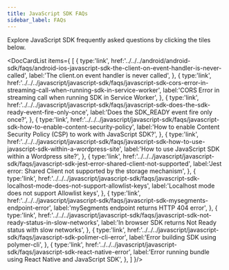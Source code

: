 ```yaml
---
title: JavaScript SDK FAQs
sidebar_label: FAQs
---
```



Explore JavaScript SDK frequently asked questions by clicking the tiles below.

<DocCardList items={
  [
    { 
      type:'link', href:'../../../android/android-sdk/faqs/android-ios-javascript-sdk-the-client-on-event-handler-is-never-called',
      label:'The client.on event handler is never called', 
    },
    { 
      type:'link', href:'../../../javascript/javascript-sdk/faqs/javascript-sdk-cors-error-in-streaming-call-when-running-sdk-in-service-worker',
      label:'CORS Error in streaming call when running SDK in Service Worker', 
    },
    { 
      type:'link', 
      href:'../../../javascript/javascript-sdk/faqs/javascript-sdk-does-the-sdk-ready-event-fire-only-once', 
      label:'Does the SDK_READY event fire only once?', 
    },
    { 
      type:'link', 
      href:'../../../javascript/javascript-sdk/faqs/javascript-sdk-how-to-enable-content-security-policy', 
      label:'How to enable Content Security Policy (CSP) to work with JavaScript SDK?', 
    },
    { 
      type:'link', 
      href:'../../../javascript/javascript-sdk/faqs/javascript-sdk-how-to-use-javascript-sdk-within-a-wordpress-site', 
      label:'How to use JavaScript SDK within a Wordpress site?', 
    },
    { 
      type:'link', 
      href:'../../../javascript/javascript-sdk/faqs/javascript-sdk-jest-error-shared-client-not-supported', 
      label:'Jest error: Shared Client not supported by the storage mechanism', 
    },
    { 
      type:'link', 
      href:'../../../javascript/javascript-sdk/faqs/javascript-sdk-localhost-mode-does-not-support-allowlist-keys', 
      label:'Localhost mode does not support Allowlist keys', 
    },
    { 
      type:'link', 
      href:'../../../javascript/javascript-sdk/faqs/javascript-sdk-mysegments-endpoint-error', 
      label:'mySegments endpoint returns HTTP 404 error', 
    },
    { 
      type:'link', 
      href:'../../../javascript/javascript-sdk/faqs/javascript-sdk-not-ready-status-in-slow-networks', 
      label:'In browser SDK returns Not Ready status with slow networks', 
    },
    { 
      type:'link', 
      href:'../../../javascript/javascript-sdk/faqs/javascript-sdk-polimer-cli-error', 
      label:'Error building SDK using polymer-cli', 
    },
    { 
      type:'link', 
      href:'../../../javascript/javascript-sdk/faqs/javascript-sdk-react-native-error', 
      label:'Error running bundle using React Native and JavaScript SDK', 
    },
  ]
}/>